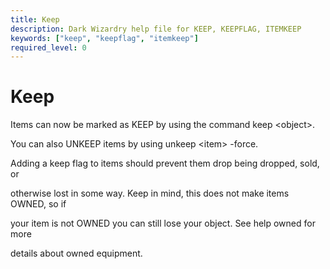 ```yaml
---
title: Keep
description: Dark Wizardry help file for KEEP, KEEPFLAG, ITEMKEEP
keywords: ["keep", "keepflag", "itemkeep"]
required_level: 0
---
```


# Keep

Items can now be marked as KEEP by using the command keep \<object\>.  
You can also UNKEEP items by using unkeep \<item\> -force.  

Adding a keep flag to items should prevent them drop being dropped, sold, or  
otherwise lost in some way. Keep in mind, this does not make items OWNED, so if  
your item is not OWNED you can still lose your object. See help owned for more  
details about owned equipment.